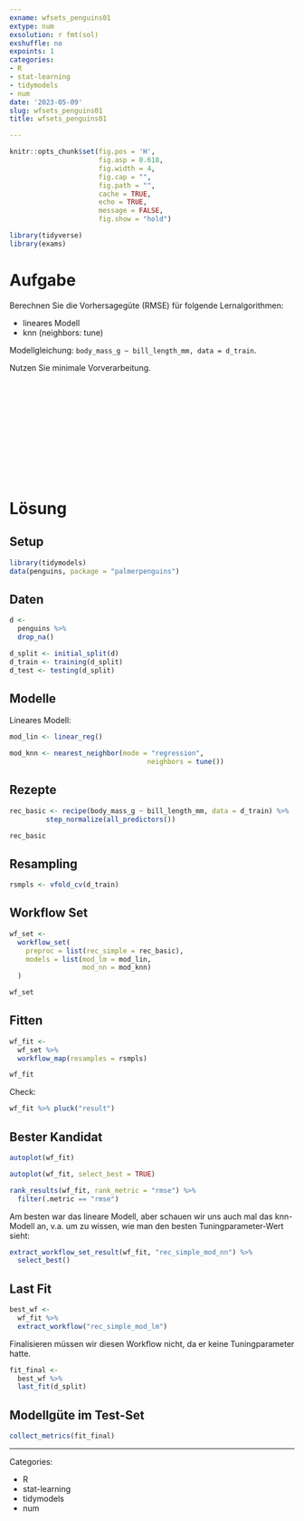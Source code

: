 ```yaml
---
exname: wfsets_penguins01
extype: num
exsolution: r fmt(sol)
exshuffle: no
expoints: 1
categories:
- R
- stat-learning
- tidymodels
- num
date: '2023-05-09'
slug: wfsets_penguins01
title: wfsets_penguins01

---
```







```r
knitr::opts_chunk$set(fig.pos = 'H',
                      fig.asp = 0.618,
                      fig.width = 4,
                      fig.cap = "", 
                      fig.path = "",
                      cache = TRUE,
                      echo = TRUE,
                      message = FALSE,
                      fig.show = "hold")

library(tidyverse)
library(exams)
```






# Aufgabe

Berechnen Sie die Vorhersagegüte (RMSE) für folgende Lernalgorithmen:

- lineares Modell
- knn (neighbors: tune)

Modellgleichung: `body_mass_g ~ bill_length_mm, data = d_train`.

Nutzen Sie minimale Vorverarbeitung.




</br>
</br>
</br>
</br>
</br>
</br>
</br>
</br>
</br>
</br>

# Lösung

## Setup
```r
library(tidymodels)
data(penguins, package = "palmerpenguins")
```

## Daten


```r
d <-
  penguins %>% 
  drop_na()
```





```r
d_split <- initial_split(d)
d_train <- training(d_split)
d_test <- testing(d_split)
```


## Modelle


Lineares Modell:



```r
mod_lin <- linear_reg()

mod_knn <- nearest_neighbor(mode = "regression",
                                  neighbors = tune())
```


## Rezepte

```r
rec_basic <- recipe(body_mass_g ~ bill_length_mm, data = d_train) %>% 
         step_normalize(all_predictors())

rec_basic
```


## Resampling

```r
rsmpls <- vfold_cv(d_train)
```


## Workflow Set

```r
wf_set <-
  workflow_set(
    preproc = list(rec_simple = rec_basic),
    models = list(mod_lm = mod_lin,
                  mod_nn = mod_knn)
  )

wf_set
```


## Fitten


```r
wf_fit <-
  wf_set %>% 
  workflow_map(resamples = rsmpls)

wf_fit
```


Check:

```r
wf_fit %>% pluck("result")
```


## Bester Kandidat

```r
autoplot(wf_fit)
```


```r
autoplot(wf_fit, select_best = TRUE)
```



```r
rank_results(wf_fit, rank_metric = "rmse") %>% 
  filter(.metric == "rmse")
```


Am besten war das lineare Modell, aber schauen wir uns auch mal das knn-Modell an, v.a. um zu wissen, wie man den besten Tuningparameter-Wert sieht:

```r
extract_workflow_set_result(wf_fit, "rec_simple_mod_nn") %>% 
  select_best()
```


## Last Fit

```r
best_wf <-
  wf_fit %>% 
  extract_workflow("rec_simple_mod_lm")
```


Finalisieren müssen wir diesen Workflow nicht, da er keine Tuningparameter hatte.

```r
fit_final <-
  best_wf %>% 
  last_fit(d_split)
```


## Modellgüte im Test-Set

```r
collect_metrics(fit_final)
```





---

Categories: 

- R
- stat-learning
- tidymodels
- num


